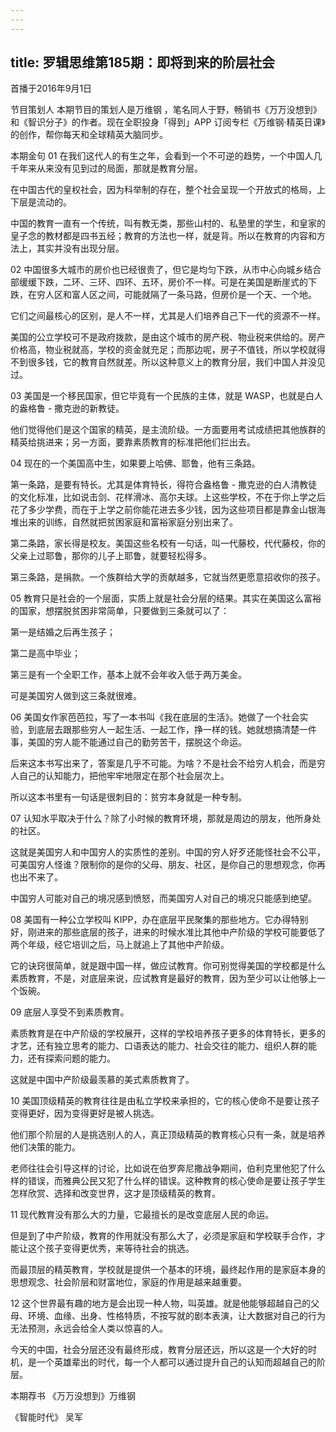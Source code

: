```yaml
---
---
---
```

title: 罗辑思维第185期：即将到来的阶层社会
---

首播于2016年9月1日

节目策划人
本期节目的策划人是万维钢 ，笔名同人于野，畅销书《万万没想到》和《智识分子》的作者。现在全职投身「得到」APP 订阅专栏《万维钢·精英日课》的创作，帮你每天和全球精英大脑同步。

本期金句
01
在我们这代人的有生之年，会看到一个不可逆的趋势，一个中国人几千年来从来没有见到过的局面，那就是教育分层。

在中国古代的皇权社会，因为科举制的存在，整个社会呈现一个开放式的格局，上下层是流动的。

中国的教育一直有一个传统，叫有教无类，那些山村的、私塾里的学生，和皇家的皇子念的教材都是四书五经；教育的方法也一样，就是背。所以在教育的内容和方法上，其实并没有出现分层。

02
中国很多大城市的房价也已经很贵了，但它是均匀下跌，从市中心向城乡结合部缓缓下跌，二环、三环、四环、五环，房价不一样。可是在美国是断崖式的下跌，在穷人区和富人区之间，可能就隔了一条马路，但房价是一个天、一个地。

它们之间最核心的区别，是人不一样，尤其是人们培养自己下一代的资源不一样。 

美国的公立学校可不是政府拨款，是由这个城市的房产税、物业税来供给的。房产价格高，物业税就高，学校的资金就充足；而那边呢，房子不值钱，所以学校就得不到很多钱，它的教育自然就差。所以这种意义上的教育分层，我们中国人并没见过。

03
美国是一个移民国家，但它毕竟有一个民族的主体，就是 WASP，也就是白人的盎格鲁 - 撒克逊的新教徒。

他们觉得他们是这个国家的精英，是主流阶级。一方面要用考试成绩把其他族群的精英给挑进来；另一方面，要靠素质教育的标准把他们拦出去。 

04
现在的一个美国高中生，如果要上哈佛、耶鲁，他有三条路。

第一条路，是要有特长。尤其是体育特长，得符合盎格鲁 - 撒克逊的白人清教徒的文化标准，比如说击剑、花样滑冰、高尔夫球。上这些学校，不在于你上学之后花了多少学费，而在于上学之前你能花进去多少钱，因为这些项目都是靠金山银海堆出来的训练，自然就把贫困家庭和富裕家庭分别出来了。 

第二条路，家长得是校友。美国这些名校有一句话，叫一代藤校，代代藤校，你的父亲上过耶鲁，那你的儿子上耶鲁，就要轻松得多。

第三条路，是捐款。一个族群给大学的贡献越多，它就当然更愿意招收你的孩子。

05
教育只是社会的一个层面，实质上就是社会分层的结果。其实在美国这么富裕的国家，想摆脱贫困非常简单，只要做到三条就可以了：

第一是结婚之后再生孩子；

第二是高中毕业；

第三是有一个全职工作，基本上就不会年收入低于两万美金。

可是美国穷人做到这三条就很难。 

06
美国女作家芭芭拉，写了一本书叫《我在底层的生活》。她做了一个社会实验，到底层去跟那些穷人一起生活、一起工作，挣一样的钱。她就想搞清楚一件事，美国的穷人能不能通过自己的勤劳苦干，摆脱这个命运。

后来这本书写出来了，答案是几乎不可能。为啥？不是社会不给穷人机会，而是穷人自己的认知能力，把他牢牢地限定在那个社会层次上。

所以这本书里有一句话是很刺目的：贫穷本身就是一种专制。

07
认知水平取决于什么？除了小时候的教育环境，那就是周边的朋友，他所身处的社区。

这就是美国穷人和中国穷人的实质性的差别。中国的穷人好歹还能怪社会不公平，可美国穷人怪谁？限制你的是你的父母、朋友、社区，是你自己的思想观念，你再也出不来了。

中国穷人可能对自己的境况感到愤怒，而美国穷人对自己的境况只能感到绝望。 

08
美国有一种公立学校叫 KIPP，办在底层平民聚集的那些地方。它办得特别好，刚进来的那些底层的孩子，进来的时候水准比其他中产阶级的学校可能要低了两个年级，经它培训之后，马上就追上了其他中产阶级。

它的诀窍很简单，就是跟中国一样，做应试教育。你可别觉得美国的学校都是什么素质教育，不是，对底层来说，应试教育是最好的教育，因为至少可以让他够上一个饭碗。

09
底层人享受不到素质教育。

素质教育是在中产阶级的学校展开，这样的学校培养孩子更多的体育特长，更多的才艺，还有独立思考的能力、口语表达的能力、社会交往的能力、组织人群的能力，还有探索问题的能力。

这就是中国中产阶级最羡慕的美式素质教育了。 

10
美国顶级精英的教育往往是由私立学校来承担的，它的核心使命不是要让孩子变得更好，因为变得更好是被人挑选。

他们那个阶层的人是挑选别人的人，真正顶级精英的教育核心只有一条，就是培养他们决策的能力。

老师往往会引导这样的讨论，比如说在伯罗奔尼撒战争期间，伯利克里他犯了什么样的错误，而雅典公民又犯了什么样的错误。这种教育的核心使命是要让孩子学生怎样欣赏、选择和改变世界，这才是顶级精英的教育。

11
现代教育没有那么大的力量，它最擅长的是改变底层人民的命运。

但是到了中产阶级，教育的作用就没有那么大了，必须是家庭和学校联手合作，才能让这个孩子变得更优秀，来等待社会的挑选。

而最顶层的精英教育，学校就是提供一个基本的环境，最终起作用的是家庭本身的思想观念、社会阶层和财富地位，家庭的作用是越来越重要。

12
这个世界最有趣的地方是会出现一种人物，叫英雄。就是他能够超越自己的父母、环境、血缘、出身、性格特质，不按写就的剧本表演，让大数据对自己的行为无法预测，永远会给全人类以惊喜的人。

今天的中国，社会分层还没有最终形成，教育分层还远，所以这是一个大好的时机，是一个英雄辈出的时代，每一个人都可以通过提升自己的认知而超越自己的阶层。

本期荐书
《万万没想到》万维钢 

《智能时代》 吴军

